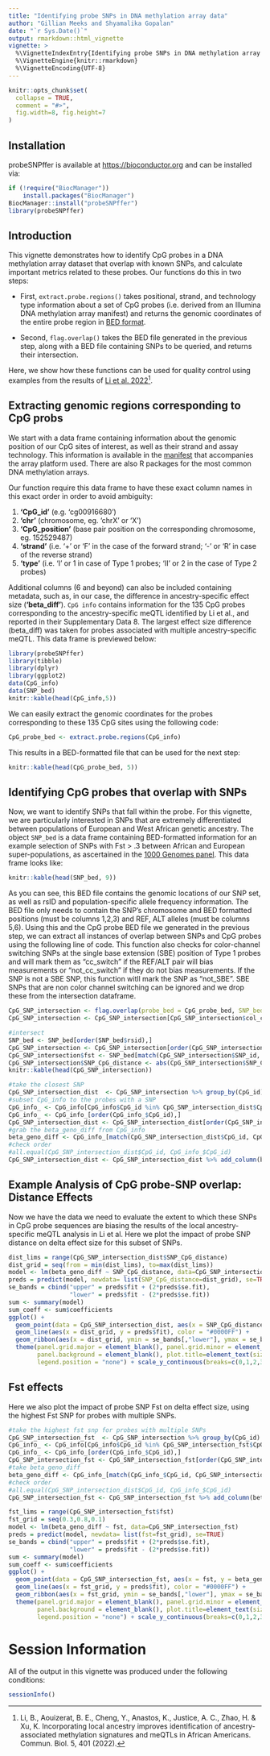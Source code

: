 ```yaml
---
title: "Identifying probe SNPs in DNA methylation array data"
author: "Gillian Meeks and Shyamalika Gopalan"
date: "`r Sys.Date()`"
output: rmarkdown::html_vignette
vignette: >
  %\VignetteIndexEntry{Identifying probe SNPs in DNA methylation array data}
  %\VignetteEngine{knitr::rmarkdown}
  %\VignetteEncoding{UTF-8}
---
```


```r
knitr::opts_chunk$set(
  collapse = TRUE,
  comment = "#>",
  fig.width=8, fig.height=7
)
```
## Installation
probeSNPffer is available at [https://bioconductor.org](https://bioconductor.org) and can be
installed via:

```r
if (!require("BiocManager"))
    install.packages("BiocManager")
BiocManager::install("probeSNPffer")
library(probeSNPffer)
```

## Introduction
This vignette demonstrates how to identify CpG probes in a DNA methylation array dataset that overlap with known SNPs, and calculate important metrics related to these probes. Our functions do this in two steps:

  - First, `extract.probe.regions()` takes positional, strand, and technology type information about a set of CpG probes (i.e. derived from an Illumina DNA methylation array manifest) and returns the genomic coordinates of the entire probe region in [BED format](https://genome.ucsc.edu/FAQ/FAQformat.html).
  
  - Second, `flag.overlap()` takes the BED file generated in the previous step, along with a BED file containing SNPs to be queried, and returns their intersection.

Here, we show how these functions can be used for quality control using examples from the results of [Li et al. 2022](https://www.nature.com/articles/s42003-022-03353-5)^[Li, B., Aouizerat, B. E., Cheng, Y., Anastos, K., Justice, A. C., Zhao, H. & Xu, K. Incorporating local ancestry improves identification of ancestry-associated methylation signatures and meQTLs in African Americans. Commun. Biol. 5, 401 (2022).].

## Extracting genomic regions corresponding to CpG probs

We start with a data frame containing information about the genomic position of our CpG sites of interest, as well as their strand and assay technology. This information is available in the [manifest](https://support.illumina.com/array/array_kits/infinium-methylationepic-beadchip-kit/downloads.html) that accompanies the array platform used. There are also R packages for the most common DNA methylation arrays.

Our function require this data frame to have these exact column names in this exact order in order to avoid ambiguity:

1. **'CpG_id'** (e.g. 'cg00916680')
2. **'chr'** (chromosome, eg. 'chrX' or 'X')
3. **'CpG_position'** (base pair position on the corresponding chromosome, eg. 152529487)
4. **'strand'** (i.e. '+' or 'F' in the case of the forward strand; '-' or 'R' in case of the reverse strand)
5. **'type'** (i.e. 'I' or 1 in case of Type 1 probes; 'II' or 2 in the case of Type 2 probes)

Additional columns (6 and beyond) can also be included containing metadata, such as, in our case, the difference in ancestry-specific effect size (**'beta_diff'**). `CpG info` contains information for the 135 CpG probes corresponding to the ancestry-specific meQTL identified by Li et al., and reported in their Supplementary Data 8. The largest effect size difference (beta_diff) was taken for probes associated with multiple ancestry-specific meQTL. This data frame is previewed below:

```r
library(probeSNPffer)
library(tibble)
library(dplyr)
library(ggplot2)
data(CpG_info)
data(SNP_bed)
knitr::kable(head(CpG_info,5)) 
```

We can easily extract the genomic coordinates for the probes corresponding to these 135 CpG sites using the following code:

```r
CpG_probe_bed <- extract.probe.regions(CpG_info)
```

This results in a BED-formatted file that can be used for the next step:

```r
knitr::kable(head(CpG_probe_bed, 5))
```

## Identifying CpG probes that overlap with SNPs

Now, we want to identify SNPs that fall within the probe. For this vignette, we are particularly interested in SNPs that are extremely differentiated between populations of European and West African genetic ancestry. The object `SNP_bed` is a data frame containing BED-formatted information for an example selection of SNPs with Fst > .3 between African and European super-populations, as ascertained in the [1000 Genomes panel](https://www.internationalgenome.org/category/phase-3/). This data frame looks like:

```r
knitr::kable(head(SNP_bed, 9)) 
```

As you can see, this BED file contains the genomic locations of our SNP set, as well as rsID and population-specific allele frequency information. The BED file only needs to contain the SNP's chromosome and BED formatted positions (must be columns 1,2,3) and REF, ALT alleles (must be columns 5,6). Using this and the CpG probe BED file we generated in the previous step, we can extract all instances of overlap between SNPs and CpG probes using the following line of code. This function also checks for color-channel switching SNPs at the single base extension (SBE) position of Type 1 probes and will mark them as "cc_switch" if the REF/ALT pair will bias measurements or "not_cc_switch" if they do not bias measurements. If the SNP is not a SBE SNP, this function witll mark the SNP as "not_SBE". SBE SNPs that are non color channel switching can be ignored and we drop these from the intersection dataframe.

```r
CpG_SNP_intersection <- flag.overlap(probe_bed = CpG_probe_bed, SNP_bed = SNP_bed[,1:6])
CpG_SNP_intersection <- CpG_SNP_intersection[CpG_SNP_intersection$col_chan_switching!= "not_cc_switch",]
```


```r
#intersect
SNP_bed <- SNP_bed[order(SNP_bed$rsid),]
CpG_SNP_intersection <- CpG_SNP_intersection[order(CpG_SNP_intersection$SNP_id),]
CpG_SNP_intersection$fst <- SNP_bed[match(CpG_SNP_intersection$SNP_id, SNP_bed$rsid), "WEIR_AND_COCKERHAM_FST"]
CpG_SNP_intersection$SNP_CpG_distance <- abs(CpG_SNP_intersection$SNP_CpG_distance)
knitr::kable(head(CpG_SNP_intersection)) 
```


```r
#take the closest SNP
CpG_SNP_intersection_dist  <- CpG_SNP_intersection %>% group_by(CpG_id) %>% arrange(SNP_CpG_distance)%>% slice(1)
#subset CpG_info to the probes with a SNP
CpG_info_ <- CpG_info[CpG_info$CpG_id %in% CpG_SNP_intersection_dist$CpG_id,]
CpG_info_ <- CpG_info_[order(CpG_info_$CpG_id),]
CpG_SNP_intersection_dist <- CpG_SNP_intersection_dist[order(CpG_SNP_intersection_dist$CpG_id),]
#grab the beta_geno_diff from CpG_info
beta_geno_diff <- CpG_info_[match(CpG_SNP_intersection_dist$CpG_id, CpG_info_$CpG_id), "beta_diff"]
#check order
#all.equal(CpG_SNP_intersection_dist$CpG_id, CpG_info_$CpG_id)
CpG_SNP_intersection_dist <- CpG_SNP_intersection_dist %>% add_column(beta_geno_diff)

```


## Example Analysis of CpG probe-SNP overlap: Distance Effects

Now we have the data we need to evaluate the extent to which these SNPs in CpG probe sequences are biasing the results of the local ancestry-specific meQTL analysis in Li et al. Here we plot the impact of probe SNP distance on delta effect size for this subset of SNPs.

```r
dist_lims = range(CpG_SNP_intersection_dist$SNP_CpG_distance)
dist_grid = seq(from = min(dist_lims), to=max(dist_lims))
model <- lm(beta_geno_diff ~ SNP_CpG_distance, data=CpG_SNP_intersection_dist)
preds = predict(model, newdata= list(SNP_CpG_distance=dist_grid), se=TRUE)
se_bands = cbind("upper" = preds$fit + (2*preds$se.fit), 
                 "lower" = preds$fit - (2*preds$se.fit))
sum <- summary(model)
sum_coeff <- sum$coefficients
ggplot() +
  geom_point(data = CpG_SNP_intersection_dist, aes(x = SNP_CpG_distance, y = beta_geno_diff), size=1) +
  geom_line(aes(x = dist_grid, y = preds$fit), color = "#0000FF") +
  geom_ribbon(aes(x = dist_grid, ymin = se_bands[,"lower"], ymax = se_bands[,"upper"]), alpha = 0.3)  +   xlim(dist_lims) + xlab("Distance of SNP to Cytosine") + ylab('Delta Effect Size') +
  theme(panel.grid.major = element_blank(), panel.grid.minor = element_blank(),
        panel.background = element_blank(), plot.title=element_text(size=29), 
        legend.position = "none") + scale_y_continuous(breaks=c(0,1,2,3,4,5,6)) + annotate("text", x=20, y=3, label=paste0("R^2 = ", round(sum$r.squared,2), "\np-value = ",round(sum_coeff[2,4],4)), size=8)
```


## Fst effects 

Here we also plot the impact of probe SNP Fst on delta effect size, using the highest Fst SNP for probes with multiple SNPs.

```r
#take the highest fst snp for probes with multiple SNPs
CpG_SNP_intersection_fst  <- CpG_SNP_intersection %>% group_by(CpG_id) %>% arrange(desc(fst)) %>% slice(1)
CpG_info_ <- CpG_info[CpG_info$CpG_id %in% CpG_SNP_intersection_fst$CpG_id,]
CpG_info_ <- CpG_info_[order(CpG_info_$CpG_id),]
CpG_SNP_intersection_fst <- CpG_SNP_intersection_fst[order(CpG_SNP_intersection_fst$CpG_id),]
#take beta_geno_diff
beta_geno_diff <- CpG_info_[match(CpG_info_$CpG_id, CpG_SNP_intersection_fst$CpG_id), "beta_diff"]
#check order
#all.equal(CpG_SNP_intersection_dist$CpG_id, CpG_info_$CpG_id)
CpG_SNP_intersection_fst <- CpG_SNP_intersection_fst %>% add_column(beta_geno_diff)
```


```r
fst_lims = range(CpG_SNP_intersection_fst$fst)
fst_grid = seq(0.3,0.8,0.1)
model <- lm(beta_geno_diff ~ fst, data=CpG_SNP_intersection_fst)
preds = predict(model, newdata= list(fst=fst_grid), se=TRUE)
se_bands = cbind("upper" = preds$fit + (2*preds$se.fit), 
                 "lower" = preds$fit - (2*preds$se.fit))
sum <- summary(model)
sum_coeff <- sum$coefficients
ggplot() +
  geom_point(data = CpG_SNP_intersection_fst, aes(x = fst, y = beta_geno_diff), size=1) +
  geom_line(aes(x = fst_grid, y = preds$fit), color = "#0000FF") +
  geom_ribbon(aes(x = fst_grid, ymin = se_bands[,"lower"], ymax = se_bands[,"upper"]), alpha = 0.3) +     xlim(c(0.3,0.8)) +  xlab("Fst of SNP") + ylab('Delta Effect Size')+
  theme(panel.grid.major = element_blank(), panel.grid.minor = element_blank(),
        panel.background = element_blank(), plot.title=element_text(size=29),
        legend.position = "none") + scale_y_continuous(breaks=c(0,1,2,3,4,5,6)) + annotate("text", x=.5, y=4.5, label=paste0("R^2 = ", round(sum$r.squared,2), "\np-value = ",round(sum_coeff[2,4],4)), size=8)
```
# Session Information

All of the output in this vignette was produced under the following
conditions:

```r
sessionInfo()
```
